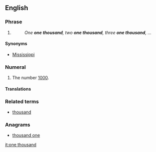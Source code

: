 ==English==

===Phrase===
{{head|en|phrase|head=[[one]] [[thousand]]}}

# {{non-gloss definition|Used in a common [[chronometric]] counting scheme, in which each iteration is sequentially numbered and supposed to be approximately one [[second]] in length.}}
#: ''One '''one thousand''', two '''one thousand''', three '''one thousand''', ...''

====Synonyms====
* [[Mississippi#Idiom|Mississippi]]

===Numeral===
{{head|en|numeral|head=[[one]] [[thousand]]}}

# {{cardinal}} The number [[1000]].

====Translations====
{{trans-see|cardinal number 1000|thousand}}

===Related terms===
* [[thousand]]

===Anagrams===
* [[thousand one#English|thousand one]]

[[it:one thousand]]